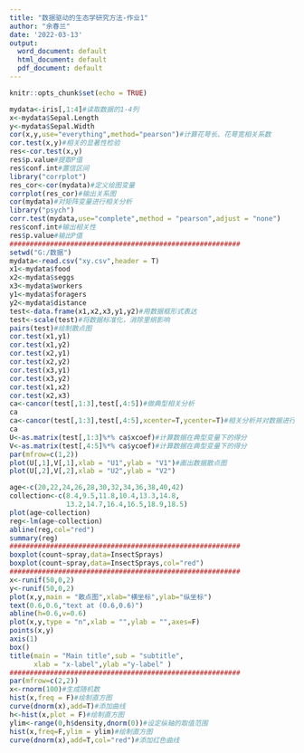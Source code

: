 ---
title: "数据驱动的生态学研究方法-作业1"
author: "余春兰"
date: '2022-03-13'
output:
  word_document: default
  html_document: default
  pdf_document: default
---

```{r setup, include=FALSE}
knitr::opts_chunk$set(echo = TRUE)
```

```{r}
mydata<-iris[,1:4]#读取数据的1-4列
x<-mydata$Sepal.Length
y<-mydata$Sepal.Width
cor(x,y,use="everything",method="pearson")#计算花萼长、花萼宽相关系数
cor.test(x,y)#相关的显著性检验
res<-cor.test(x,y)
res$p.value#提取P值
res$conf.int#置信区间
library("corrplot")
res_cor<-cor(mydata)#定义绘图变量
corrplot(res_cor)#输出关系图
cor(mydata)#对矩阵变量进行相关分析
library("psych")
corr.test(mydata,use="complete",method = "pearson",adjust = "none")
res$conf.int#输出相关性
res$p.value#输出P值
#########################################################
setwd("G:/数据")
mydata<-read.csv("xy.csv",header = T)
x1<-mydata$food
x2<-mydata$seggs
x3<-mydata$workers
y1<-mydata$foragers
y2<-mydata$distance
test<-data.frame(x1,x2,x3,y1,y2)#用数据框形式表达
test<-scale(test)#将数据标准化，消除里纲影响
pairs(test)#绘制散点图
cor.test(x1,y1)
cor.test(x1,y2)
cor.test(x2,y1)
cor.test(x2,y2)
cor.test(x3,y1)
cor.test(x3,y2)
cor.test(x1,x2)
cor.test(x2,x3)
ca<-cancor(test[,1:3],test[,4:5])#做典型相关分析
ca
ca<-cancor(test[,1:3],test[,4:5],xcenter=T,ycenter=T)#相关分析并对数据进行中心化处理
ca
U<-as.matrix(test[,1:3]%*% ca$xcoef)#计算数据在典型变量下的得分
V<-as.matrix(test[,4:5]%*% ca$ycoef)#计算数据在典型变量下的得分
par(mfrow=c(1,2))
plot(U[,1],V[,1],xlab = "U1",ylab = "V1")#画出数据散点图
plot(U[,2],V[,2],xlab = "U2",ylab = "V2")
```


```{r}
age<-c(20,22,24,26,28,30,32,34,36,38,40,42)
collection<-c(8.4,9.5,11.8,10.4,13.3,14.8,
              13.2,14.7,16.4,16.5,18.9,18.5)
plot(age~collection)
reg<-lm(age~collection)
abline(reg,col="red")
summary(reg)
#########################################################
boxplot(count~spray,data=InsectSprays)
boxplot(count~spray,data=InsectSprays,col="red")
#########################################################
x<-runif(50,0,2)
y<-runif(50,0,2)
plot(x,y,main = "散点图",xlab="横坐标",ylab="纵坐标")
text(0.6,0.6,"text at (0.6,0.6)")
abline(h=0.6,v=0.6)
plot(x,y,type = "n",xlab = "",ylab = "",axes=F)
points(x,y)
axis(1)
box()
title(main = "Main title",sub = "subtitle",
      xlab = "x-label",ylab ="y-label" )
#########################################################
par(mfrow=c(2,2))
x<-rnorm(100)#生成随机数
hist(x,freq = F)#绘制直方图
curve(dnorm(x),add=T)#添加曲线
h<-hist(x,plot = F)#绘制直方图
ylim<-range(0,h$density,dnorm(0))#设定纵轴的取值范围
hist(x,freq=F,ylim = ylim)#绘制直方图
curve(dnorm(x),add=T,col="red")#添加红色曲线

```

